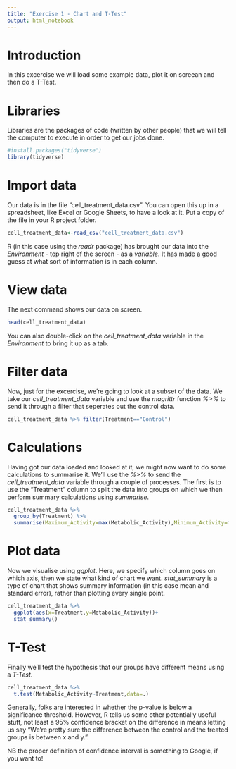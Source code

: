 ```yaml
---
title: "Exercise 1 - Chart and T-Test"
output: html_notebook
---
```


# Introduction

In this excercise we will load some example data, plot it on screean and then do a T-Test.

# Libraries

Libraries are the packages of code (written by other people) that we will tell the computer to execute in order to get our jobs done.

```r
#install.packages("tidyverse")
library(tidyverse)
```

# Import data

Our data is in the file "cell_treatment_data.csv". You can open this up in a spreadsheet, like Excel or Google Sheets, to have a look at it. Put a copy of the file in your R project folder.

```r
cell_treatment_data<-read_csv("cell_treatment_data.csv")
```

R (in this case using the *readr* package) has brought our data into the *Environment* - top right of the screen - as a *variable*. It has made a good guess at what sort of information is in each column.

# View data

The next command shows our data on screen.

```r
head(cell_treatment_data)
```

You can also double-click on the *cell_treatment_data* variable in the *Environment* to bring it up as a tab.

# Filter data

Now, just for the excercise, we're going to look at a subset of the data. We take our *cell_treatment_data* variable and use the *magrittr* function *%>%* to send it through a filter that seperates out the control data.

```r
cell_treatment_data %>% filter(Treatment=="Control")
```

# Calculations

Having got our data loaded and looked at it, we might now want to do some calculations to summarise it. We'll use the *%>%* to send the *cell_treatment_data* variable through a couple of processes. The first is to use the "Treatment" column to split the data into groups on which we then perform summary calculations using *summarise*.

```r
cell_treatment_data %>% 
  group_by(Treatment) %>%
  summarise(Maximum_Activity=max(Metabolic_Activity),Minimum_Activity=min(Metabolic_Activity))

```

# Plot data

Now we visualise using *ggplot*. Here, we specify which column goes on which axis, then we state what kind of chart we want. *stat_summary* is a type of chart that shows summary information (in this case mean and standard error), rather than plotting every single point.

```r
cell_treatment_data %>%
  ggplot(aes(x=Treatment,y=Metabolic_Activity))+
  stat_summary()
```

# T-Test

Finally we'll test the hypothesis that our groups have different means using a *T-Test*.

```r
cell_treatment_data %>%
  t.test(Metabolic_Activity~Treatment,data=.)
```

Generally, folks are interested in whether the p-value is below a significance threshold. However, R tells us some other potentially useful stuff, not least a 95% confidence bracket on the difference in means letting us say "We're pretty sure the difference between the control and the treated groups is between x and y.".

NB the proper definition of confidence interval is something to Google, if you want to!
